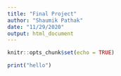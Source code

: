 ```yaml
---
title: "Final Project"
author: "Shaumik Pathak"
date: "11/29/2020"
output: html_document
---
```


```r
knitr::opts_chunk$set(echo = TRUE)
```

```r
print("hello")
```






